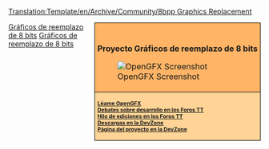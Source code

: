 <noinclude>[[Translation:Template/en/Archive/Community/8bpp Graphics Replacement]]</noinclude><noinclude></noinclude>
<div style="float:right; padding-left:12px; background:#ffffff;">
<div style="border:1px solid #000000; background:#ffb466; padding:5px; -moz-border-radius-topleft:5px; -moz-border-radius-topright:5px; font-size: 12pt;">
<div style="text-align:center; margin-bottom:1em"><strong style="font-size:1em">{{PAGENAME}}<br />Proyecto Gráficos de reemplazo de 8 bits</strong></div>
[[File:en/Archive/Community/OpenGFX Screenshot.png|center|OpenGFX Screenshot]]
</div>
<div style="border:1px solid black; border-top-width: 0px; background:#ffd496; padding:5px; -moz-border-radius-bottomleft:5px; -moz-border-radius-bottomright:8px; font-size: 8pt; font-weight:bold">
[[fr/Léame OpenGFX|Léame OpenGFX]]<br />

[http://www.tt-forums.net/viewtopic.php?t=38122 Debates sobre desarrollo en los Foros TT]<br/>
[http://www.tt-forums.net/viewtopic.php?t=40162 Hilo de ediciones en los Foros TT]<br/>
[http://bundles.openttdcoop.org/opengfx/releases Descargas en la DevZone]<br>
[http://dev.openttdcoop.org/projects/OpenGFX/ Página del proyecto en la DevZone]<br/>
</div>
</div><includeonly>[[Category:en/Archive/Community/8bpp Graphics Replacement|{{PAGENAME}}]]</includeonly><noinclude>

[[Category:es/Plantillas|Gráficos de reemplazo de 8 bits]][[Category:es/Navegación|Gráficos de reemplazo de 8 bits]]
</noinclude>